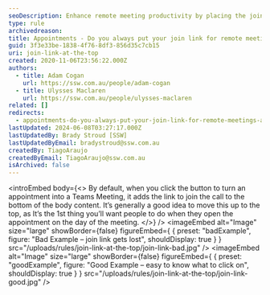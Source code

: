 ```yaml
---
seoDescription: Enhance remote meeting productivity by placing the join link at the top of appointment bodies to ensure attendees can easily access and participate.
type: rule
archivedreason:
title: Appointments - Do you always put your join link for remote meetings at the top of the body?
guid: 3f3e33be-1838-4f76-8df3-856d35c7cb15
uri: join-link-at-the-top
created: 2020-11-06T23:56:22.000Z
authors:
  - title: Adam Cogan
    url: https://ssw.com.au/people/adam-cogan
  - title: Ulysses Maclaren
    url: https://ssw.com.au/people/ulysses-maclaren
related: []
redirects:
  - appointments-do-you-always-put-your-join-link-for-remote-meetings-at-the-top-of-the-body
lastUpdated: 2024-06-08T03:27:17.000Z
lastUpdatedBy: Brady Stroud [SSW]
lastUpdatedByEmail: bradystroud@ssw.com.au
createdBy: TiagoAraujo
createdByEmail: TiagoAraujo@ssw.com.au
isArchived: false
---
```


<introEmbed
  body={<>
By default, when you click the button to turn an appointment into a Teams Meeting, it adds the link to join the call to the bottom of the body content. It’s generally a good idea to move this up to the top, as It’s the 1st thing you’ll want people to do when they open the appointment on the day of the meeting.
  </>}
/>
<imageEmbed
  alt="Image"
  size="large"
  showBorder={false}
  figureEmbed={ {
    preset: "badExample",
    figure: "Bad Example – join link gets lost",
    shouldDisplay: true
  } }
  src="/uploads/rules/join-link-at-the-top/join-link-bad.jpg"
/>
<imageEmbed
  alt="Image"
  size="large"
  showBorder={false}
  figureEmbed={ {
    preset: "goodExample",
    figure: "Good Example – easy to know what to click on",
    shouldDisplay: true
  } }
  src="/uploads/rules/join-link-at-the-top/join-link-good.jpg"
/>
